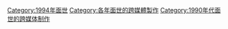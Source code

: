 [[Category:1994年面世|Category:1994年面世]]
[[Category:各年面世的跨媒體製作|Category:各年面世的跨媒體製作]]
[[Category:1990年代面世的跨媒体制作|Category:1990年代面世的跨媒体制作]]